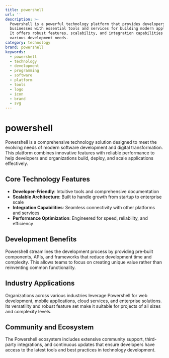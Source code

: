 ```yaml
---
title: powershell
url: ''
description: >-
  Powershell is a powerful technology platform that provides developers and
  businesses with essential tools and services for building modern applications.
  It offers robust features, scalability, and integration capabilities for
  various development needs.
category: technology
brand: powershell
keywords:
  - powershell
  - technology
  - development
  - programming
  - software
  - platform
  - tools
  - logo
  - icon
  - brand
  - svg
---
```


# powershell

Powershell is a comprehensive technology solution designed to meet the evolving needs of modern software development and digital transformation. This platform combines innovative features with reliable performance to help developers and organizations build, deploy, and scale applications effectively.

## Core Technology Features

- **Developer-Friendly**: Intuitive tools and comprehensive documentation
- **Scalable Architecture**: Built to handle growth from startup to enterprise scale
- **Integration Capabilities**: Seamless connectivity with other platforms and services
- **Performance Optimization**: Engineered for speed, reliability, and efficiency

## Development Benefits

Powershell streamlines the development process by providing pre-built components, APIs, and frameworks that reduce development time and complexity. This allows teams to focus on creating unique value rather than reinventing common functionality.

## Industry Applications

Organizations across various industries leverage Powershell for web development, mobile applications, cloud services, and enterprise solutions. Its versatility and robust feature set make it suitable for projects of all sizes and complexity levels.

## Community and Ecosystem

The Powershell ecosystem includes extensive community support, third-party integrations, and continuous updates that ensure developers have access to the latest tools and best practices in technology development.
